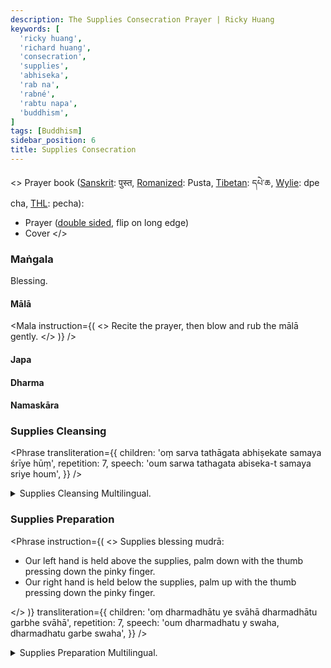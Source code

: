 ```yaml
---
description: The Supplies Consecration Prayer | Ricky Huang
keywords: [
  'ricky huang',
  'richard huang',
  'consecration',
  'supplies',
  'abhiseka',
  'rab na',
  'rabné',
  'rabtu napa',
  'buddhism',
]
tags: [Buddhism]
sidebar_position: 6
title: Supplies Consecration
---
```



<Welcome />

<>
  Prayer book
  ([Sanskrit](https://en.wikipedia.org/wiki/Sanskrit_language): पुस्त,
  [Romanized](https://en.wikipedia.org/wiki/Romanization_of_Sanskrit): Pusta,
  [Tibetan](https://en.wikipedia.org/wiki/Tibetan_script): དཔེ་ཆ,
  [Wylie](https://en.wikipedia.org/wiki/Wylie_transliteration): dpe cha,
  [THL](https://en.wikipedia.org/wiki/THL_Simplified_Phonetic_Transcription): pecha):
  - Prayer <Link href="/pdf/consecration-supplies.pdf" rel="noopener noreferrer" target="_blank" title="Open Āryatārā Atiyoga prayer book"><FaPrint /></Link>
  ([double sided](https://helpx.adobe.com/acrobat/kb/print-double-sided-acrobat-reader.html#print-double-sided),
  flip on long edge)
  - Cover <Link href="/pdf/consecration-supplies-cover.pdf" rel="noopener noreferrer" target="_blank" title="Open Āryatārā Atiyoga prayer book cover"><FaPrint /></Link>
</>

### Maṅgala
Blessing.

#### Mālā
<Mala
  instruction={(
    <>
      Recite the prayer, then blow and rub the <Link href="https://en.wikipedia.org/wiki/Japamala">mālā</Link> gently.
    </>
  )}
/>

#### Japa
<Japa />

#### Dharma
<Dharma />

#### Namaskāra
<Namaskara />

### Supplies Cleansing
<Phrase
  transliteration={{
    children: 'oṃ sarva tathāgata abhiṣekate samaya śrīye hūṃ',
    repetition: 7,
    speech: 'oum sarwa tathagata abiseka-t samaya sriye houm',
  }}
/>
<details>
  <summary>
    Supplies Cleansing Multilingual.
  </summary>
  <div>
    <MultiLingual
      sanskrit={{ children: 'ॐ सर्वतथागता अभिषेकते समय श्रीये हूं' }}
      tibetan={{ children: 'ཨོཾ་སརྦ་ཏ་ཐཱ་ག་ཏ་ཨ་བྷི་ཥེ་ཀ་ཏེ་ས་མ་ཡ་ཤྲཱི་ཡེ་ཧཱུྃགིས་ཁྲུས་བྱ' }}
    />
  </div>
</details>

<Sunyata />
<Pratityasamutpada />
<VairocanaSarvaKataDanaVidhih />
<RatnadhvajaParikrama />
<VimalaUsnisa />

### Supplies Preparation
<Phrase
  instruction={(
    <>
      Supplies blessing mudrā:
      <ul>
        <li>Our left hand is held above the supplies, palm down with the thumb pressing down the pinky finger.</li>
        <li>Our right hand is held below the supplies, palm up with the thumb pressing down the pinky finger.</li>
      </ul>
    </>
  )}
  transliteration={{
    children: 'oṃ dharmadhātu ye svāhā dharmadhātu garbhe svāhā',
    repetition: 7,
    speech: 'oum dharmadhatu y swaha, dharmadhatu garbe swaha',
  }}
/>
<details>
  <summary>
    Supplies Preparation Multilingual.
  </summary>
  <div>
    <MultiLingual
      sanskrit={{ children: 'ॐ धर्मधातु ये स्वाहा धर्मधातु गर्भे स्वाहा' }}
    />
  </div>
</details>
